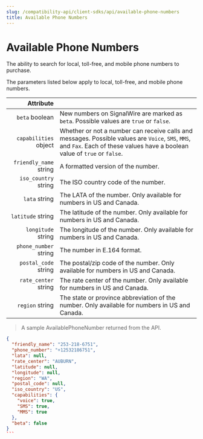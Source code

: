 ```yaml
---
slug: /compatibility-api/client-sdks/api/available-phone-numbers
title: Available Phone Numbers
---
```


# Available Phone Numbers

The ability to search for local, toll-free, and mobile phone numbers to purchase.

The parameters listed below apply to local, toll-free, and mobile phone numbers.

|                                                Attribute |                                                                                                                                                                               |
| -------------------------------------------------------: | ----------------------------------------------------------------------------------------------------------------------------------------------------------------------------- |
|         `beta` <span class="optional-arg">boolean</span> | New numbers on SignalWire are marked as `beta`. Possible values are `true` or `false`.                                                                                        |
|  `capabilities` <span class="optional-arg">object</span> | Whether or not a number can receive calls and messages. Possible values are `Voice`, `SMS`, `MMS`, and `Fax`. Each of these values have a boolean value of `true` or `false`. |
| `friendly_name` <span class="optional-arg">string</span> | A formatted version of the number.                                                                                                                                            |
|   `iso_country` <span class="optional-arg">string</span> | The ISO country code of the number.                                                                                                                                           |
|          `lata` <span class="optional-arg">string</span> | The LATA of the number. Only available for numbers in US and Canada.                                                                                                          |
|      `latitude` <span class="optional-arg">string</span> | The latitude of the number. Only available for numbers in US and Canada.                                                                                                      |
|     `longitude` <span class="optional-arg">string</span> | The longitude of the number. Only available for numbers in US and Canada.                                                                                                     |
|  `phone_number` <span class="optional-arg">string</span> | The number in E.164 format.                                                                                                                                                   |
|   `postal_code` <span class="optional-arg">string</span> | The postal/zip code of the number. Only available for numbers in US and Canada.                                                                                               |
|   `rate_center` <span class="optional-arg">string</span> | The rate center of the number. Only available for numbers in US and Canada.                                                                                                   |
|        `region` <span class="optional-arg">string</span> | The state or province abbreviation of the number. Only available for numbers in US and Canada.    

> A sample AvailablePhoneNumber returned from the API.

```json
{
  "friendly_name": "253-218-6751",
  "phone_number": "+12532186751",
  "lata": null,
  "rate_center": "AUBURN",
  "latitude": null,
  "longitude": null,
  "region": "WA",
  "postal_code": null,
  "iso_country": "US",
  "capabilities": {
    "voice": true,
    "SMS": true,
    "MMS": true
  },
  "beta": false
}
```                                                                            |

